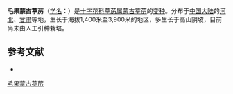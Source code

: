 {{Infraspeciesbox
| name = 毛果蒙古葶苈
| status = 
| status_system = 
| image =
| genus = Draba
| species link = 蒙古葶苈
| species = mongolica
| varietas = trichocarpa
| authority = O. E. Schulz
}}

'''毛果蒙古葶苈'''（[[学名|学名]]：{{lang|la|''Draba mongolica'' var. ''trichocarpa''}}）是[[十字花科|十字花科]][[葶苈属|葶苈属]][[蒙古葶苈|蒙古葶苈]]的[[变种|变种]]。分布于[[中国大陆|中国大陆]]的[[河北|河北]]、[[甘肃|甘肃]]等地，生长于海拔1,400米至3,900米的地区，多生长于高山阴坡，目前尚未由人工引种栽培。

== 参考文献 ==
<div class="references-small">
* {{cite web| url =http://www.bioinfo.cn/db05/KmzwSpecies.php?action=view&id=29358| title =毛果蒙古葶苈（变种）| work =《中国高等植物数据库全库》| publisher =中国科学院微生物研究所| author =昆明植物研究所| accessdate =2009-02-26| deadurl =yes| archiveurl =https://web.archive.org/web/20160305054823/http://www.bioinfo.cn/db05/KmzwSpecies.php?action=view&id=29358| archivedate =2016-03-05}}
</div>

[[Category:山荠属|毛果蒙古葶苈]]


{{植物小作品}}